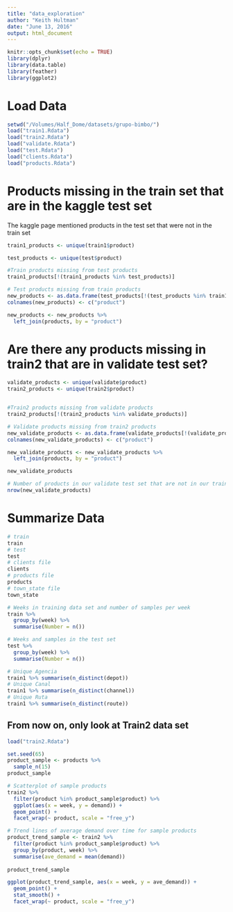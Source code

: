 ```yaml
---
title: "data_exploration"
author: "Keith Hultman"
date: "June 13, 2016"
output: html_document
---
```


```r
knitr::opts_chunk$set(echo = TRUE)
library(dplyr)
library(data.table)
library(feather)
library(ggplot2)
```
# Load Data

```r
setwd("/Volumes/Half_Dome/datasets/grupo-bimbo/")
load("train1.Rdata")
load("train2.Rdata")
load("validate.Rdata")
load("test.Rdata")
load("clients.Rdata")
load("products.Rdata")


```

# Products missing in the train set that are in the kaggle test set
The kaggle page mentioned products in the test set that were not in the train set
```r

train1_products <- unique(train1$product)

test_products <- unique(test$product)

#Train products missing from test products
train1_products[!(train1_products %in% test_products)]

# Test products missing from train products
new_products <- as.data.frame(test_products[!(test_products %in% train1_products)])
colnames(new_products) <- c("product")

new_products <- new_products %>%
  left_join(products, by = "product")

```

# Are there any products missing in train2 that are in validate test set?

```r

validate_products <- unique(validate$product)
train2_products <- unique(train2$product)


#Train2 products missing from validate products
train2_products[!(train2_products %in% validate_products)]

# Validate products missing from train2 products
new_validate_products <- as.data.frame(validate_products[!(validate_products %in% train2_products)])
colnames(new_validate_products) <- c("product")

new_validate_products <- new_validate_products %>%
  left_join(products, by = "product")

new_validate_products 

# Number of products in our validate test set that are not in our train2 data. We will need to have a naive model for new products. 
nrow(new_validate_products)
```



# Summarize Data

```r
# train
train
# test
test
# clients file
clients
# products file
products
# town_state file
town_state

# Weeks in training data set and number of samples per week
train %>% 
  group_by(week) %>%
  summarise(Number = n())

# Weeks and samples in the test set
test %>%
  group_by(week) %>%
  summarise(Number = n())

# Unique Agencia
train1 %>% summarise(n_distinct(depot))
# Unique Canal
train1 %>% summarise(n_distinct(channel))
# Unique Ruta
train1 %>% summarise(n_distinct(route))


```

## From now on, only look at Train2 data set

```r
load("train2.Rdata")

set.seed(65)
product_sample <- products %>% 
  sample_n(15)
product_sample

# Scatterplot of sample products
train2 %>% 
  filter(product %in% product_sample$product) %>%
  ggplot(aes(x = week, y = demand)) +
  geom_point() +
  facet_wrap(~ product, scale = "free_y")

# Trend lines of average demand over time for sample products
product_trend_sample <- train2 %>% 
  filter(product %in% product_sample$product) %>%
  group_by(product, week) %>%
  summarise(ave_demand = mean(demand))
  
product_trend_sample  

ggplot(product_trend_sample, aes(x = week, y = ave_demand)) +
  geom_point() +
  stat_smooth() +
  facet_wrap(~ product, scale = "free_y")



```

